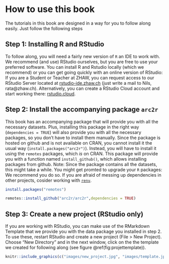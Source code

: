 # How to use this book

The tutorials in this book are designed in a way for you to follow along easily. Just follow the following steps

## Step 1: Installing R and RStudio {-}

To follow along, you will need a fairly new version of `R` an IDE to work with. We recommend (and use) RStudio ourselves, but you are free to use your preferred software. You can install R and Rstudio locally (which we recommend) or you can get going quickly with an online version of RStudio: If you are a Student or Teacher at ZHAW, you can request access to our RStudio Server located at [rstudio-ide.zhaw.ch](https://rstudio-ide.zhaw.ch) (just write a mail to Nils, rata\@zhaw.ch). Alternatively, you can create a RStudio Cloud account and start working there: [rstudio.cloud](https://rstudio.cloud/).


## Step 2: Install the accompanying package `arc2r` {-}

This book has an accompanying package that will provide you with all the necessary datasets. Plus, installing this package in the right way (`dependencies = TRUE`) will also provide you with all the necessary packages, so you don't have to install them manually. 
Since the package is hosted on github and is not available on CRAN, you cannot install it the usual way (`install.packages("arc2r")`). Instead, you will have to install it using the `remotes` packages, which *is* on CRAN. This package will provide you with a function named `install_github()`, which allows installing packages from github. Note: Since the package contains all the datasets, this might take a while. You might get promted to upgrade your `R` packages: We recommend you do so. If you are afraid of messing up dependencies in other projects, cosider working with [`renv`](https://rstudio.github.io/renv/).

```r
install.packages("remotes")

remotes::install_github("arc2r/arc2r",dependencies = TRUE)
```

## Step 3: Create a new project (RStudio only) {-}

If you are working with RStudio, you can make use of the RMarkdown Template that we provide you with the data package you installed in step 2. To use these, restart RStudio and create a new project (File > New Project). Choose "New Directory" and in the next window, click on the the template we created for following along (see figure \@ref(fig:projettemplate)).


```r
knitr::include_graphics(c("images/new_project.jpg", "images/template.jpg"))
```




